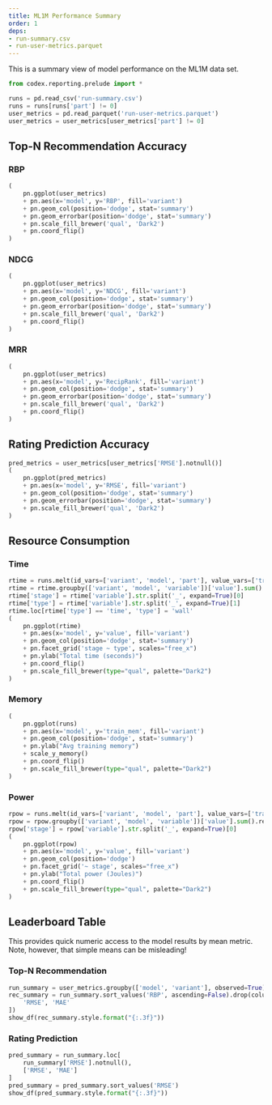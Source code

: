 ```yaml
---
title: ML1M Performance Summary
order: 1
deps:
- run-summary.csv
- run-user-metrics.parquet
---
```


This is a summary view of model performance on the ML1M data set.

```python
from codex.reporting.prelude import *
```

```python
runs = pd.read_csv('run-summary.csv')
runs = runs[runs['part'] != 0]
user_metrics = pd.read_parquet('run-user-metrics.parquet')
user_metrics = user_metrics[user_metrics['part'] != 0]
```

## Top-N Recommendation Accuracy

::: {.panel-tabset}

### RBP

```python
(
    pn.ggplot(user_metrics)
    + pn.aes(x='model', y='RBP', fill='variant')
    + pn.geom_col(position='dodge', stat='summary')
    + pn.geom_errorbar(position='dodge', stat='summary')
    + pn.scale_fill_brewer('qual', 'Dark2')
    + pn.coord_flip()
)
```

### NDCG

```python
(
    pn.ggplot(user_metrics)
    + pn.aes(x='model', y='NDCG', fill='variant')
    + pn.geom_col(position='dodge', stat='summary')
    + pn.geom_errorbar(position='dodge', stat='summary')
    + pn.scale_fill_brewer('qual', 'Dark2')
    + pn.coord_flip()
)
```

### MRR

```python
(
    pn.ggplot(user_metrics)
    + pn.aes(x='model', y='RecipRank', fill='variant')
    + pn.geom_col(position='dodge', stat='summary')
    + pn.geom_errorbar(position='dodge', stat='summary')
    + pn.scale_fill_brewer('qual', 'Dark2')
    + pn.coord_flip()
)
```

:::

## Rating Prediction Accuracy

```python
pred_metrics = user_metrics[user_metrics['RMSE'].notnull()]
(
    pn.ggplot(pred_metrics)
    + pn.aes(x='model', y='RMSE', fill='variant')
    + pn.geom_col(position='dodge', stat='summary')
    + pn.geom_errorbar(position='dodge', stat='summary')
    + pn.scale_fill_brewer('qual', 'Dark2')
)
```

## Resource Consumption

### Time

```python
rtime = runs.melt(id_vars=['variant', 'model', 'part'], value_vars=['train_cpu', 'train_time', 'infer_time', 'infer_cpu'])
rtime = rtime.groupby(['variant', 'model', 'variable'])['value'].sum().reset_index()
rtime['stage'] = rtime['variable'].str.split('_', expand=True)[0]
rtime['type'] = rtime['variable'].str.split('_', expand=True)[1]
rtime.loc[rtime['type'] == 'time', 'type'] = 'wall'
(
    pn.ggplot(rtime)
    + pn.aes(x='model', y='value', fill='variant')
    + pn.geom_col(position='dodge', stat='summary')
    + pn.facet_grid('stage ~ type', scales="free_x")
    + pn.ylab("Total time (seconds)")
    + pn.coord_flip()
    + pn.scale_fill_brewer(type="qual", palette="Dark2")
)
```

### Memory

```python
(
    pn.ggplot(runs)
    + pn.aes(x='model', y='train_mem', fill='variant')
    + pn.geom_col(position='dodge', stat='summary')
    + pn.ylab("Avg training memory")
    + scale_y_memory()
    + pn.coord_flip()
    + pn.scale_fill_brewer(type="qual", palette="Dark2")
)
```

### Power

```python
rpow = runs.melt(id_vars=['variant', 'model', 'part'], value_vars=['train_power', 'infer_power'])
rpow = rpow.groupby(['variant', 'model', 'variable'])['value'].sum().reset_index()
rpow['stage'] = rpow['variable'].str.split('_', expand=True)[0]
(
    pn.ggplot(rpow)
    + pn.aes(x='model', y='value', fill='variant')
    + pn.geom_col(position='dodge')
    + pn.facet_grid('~ stage', scales="free_x")
    + pn.ylab("Total power (Joules)")
    + pn.coord_flip()
    + pn.scale_fill_brewer(type="qual", palette="Dark2")
)
```

## Leaderboard Table

This provides quick numeric access to the model results by mean metric.  Note, however,
that simple means can be misleading!

### Top-N Recommendation

```python
run_summary = user_metrics.groupby(['model', 'variant'], observed=True)[['RBP', 'NDCG', 'RecipRank', 'RMSE', 'MAE']].mean()
rec_summary = run_summary.sort_values('RBP', ascending=False).drop(columns=[
    'RMSE', 'MAE'
])
show_df(rec_summary.style.format("{:.3f}"))
```

### Rating Prediction

```python
pred_summary = run_summary.loc[
    run_summary['RMSE'].notnull(),
    ['RMSE', 'MAE']
]
pred_summary = pred_summary.sort_values('RMSE')
show_df(pred_summary.style.format("{:.3f}"))
```
